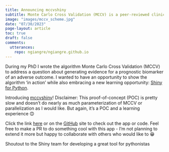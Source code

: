```yaml
---
title: Announcing mccvshiny
subtitle: Monte Carlo Cross Validation (MCCV) is a peer-reviewed clinical machine learning algorithm that is now showcased in a Shiny for R app with simulated data distributions
image: "images/mccv_scheme.jpg"
date: "07/30/2023"
page-layout: article
toc: true
draft: false
comments:
  utterances:
    repo: ngiangre/ngiangre.github.io
---
```


During my PhD I wrote the algorithm Monte Carlo Cross Validation (MCCV) to address a question about generating evidence for a prognostic biomarker of an adverse outcome. I wanted to have an opportunity to show the algorithm 'in action' while also embracing a new learning opportunity: [Shiny for Python](https://shiny.posit.co/py/).

Introducing [mccvshiny](http://nick-giangreco.shinyapps.io/mccvshiny/)! Disclaimer: This proof-of-concept (POC) is pretty slow and doesn't do nearly as much parameterization of MCCV or parallelization as I would like. But again, it's a POC and a learning experience 😊

Click the link [here](https://nick-giangreco.shinyapps.io/mccvshiny/) or on the [GitHub](https://github.com/ngiangre/mccvshiny) site to check out the app or code. Feel free to make a PR to do something cool with this app - I'm not planning to extend it more but happy to collaborate with others who would like to 😁

Shoutout to the Shiny team for developing a great tool for pythonistas
